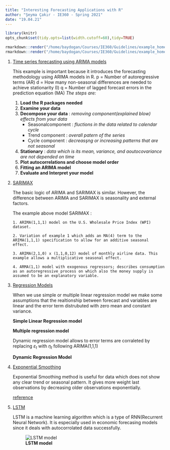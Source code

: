 ```yaml
---
title: "Interesting Forecasting Applications with R"
author: "Şeyma Çakır - IE360 - Spring 2021"
date: "19.04.21"
---
```

```r
library(knitr)
opts_chunk$set(tidy.opts=list(width.cutoff=60),tidy=TRUE)
```

```r
rmarkdown::render("/home/baydogan/Courses/IE360/Guidelines/example_homework_0.Rmd",output_format="pdf_document")
rmarkdown::render("/home/baydogan/Courses/IE360/Guidelines/example_homework_0.Rmd",output_format="html_document")
```

1. [Time series forecasting using ARIMA models](https://blogs.oracle.com/datascience/introduction-to-forecasting-with-arima-in-r)

    This example is important because it introduces the forecasting methodology using ARIMA models in R.
      p = Number of autoregressive terms (AR)
      d = How many non-seasonal differences are needed to achieve stationarity (I)
      q = Number of lagged forecast errors in the prediction equation (MA)
      *The steps are:*
      1. **Load the R packages needed**
      2. **Examine your data**
      3. **Decompose your data** : *removing component(explained blow) effects from your data*
         + Seasonalcomponent : *fluctions in the data related to calendar cycle*
         + Trend component   : *overall patern of the series*
         + Cycle component   : *decreasşng or increasing patterns that are not seasonal*
      4. **Stationary** : *data which is its mean, variance, and aoutocovariance are not depended on time*
      5. **Plot autocorrelations and choose model order** 
      6. **Fitting an ARIMA model**
      7. **Evaluate and Interpret your model**
2.  [SARIMAX](https://www.statsmodels.org/dev/examples/notebooks/generated/statespace_sarimax_stata.html)   
      
      The basic logic of ARIMA and SARIMAX is similar. However, the difference between ARIMA and SARIMAX is seasonality and external factors. 
      
      The example above model SARIMAX :
      
        1. ARIMA(1,1,1) model on the U.S. Wholesale Price Index (WPI) dataset.

        2. Variation of example 1 which adds an MA(4) term to the ARIMA(1,1,1) specification to allow for an additive seasonal effect.

        3. ARIMA(2,1,0) x (1,1,0,12) model of monthly airline data. This example allows a multiplicative seasonal effect.

        4. ARMA(1,1) model with exogenous regressors; describes consumption as an autoregressive process on which also the money supply is assumed to be an explanatory variable.

3.  [Regression Models](https://otexts.com/fpp2/regression-intro.html)
      
      When we use simple or multiple linear regression model we make some assumptions that the realtionship between forecast and variables are linear and the error term distrubuted with zero mean and constant variance.
    
    
      **Simple Linear Regression model**
      
      \begin{equation}
      y_t = \beta_0 + \beta_1 x_t + \varepsilon_t.
      \end{equation}
      
      **Multiple regression model**
      \begin{equation}
       y_t = \beta_{0} + \beta_{1} x_{1,t} + \beta_{2} x_{2,t} + \cdots + \beta_{k} x_{k,t} + \varepsilon_t
      \end{equation}
      
     Dynamic regression model allows to error terms are corraleted by replacing  $\varepsilon_t$ with $\eta_t$ following ARIMA(1,1,1)
     
      **Dynamic Regression Model**
      \begin{align*}
       y_t &= \beta_0 + \beta_1 x_{1,t} + \dots + \beta_k x_{k,t} + \eta_t,\\
       & (1-\phi_1B)(1-B)\eta_t = (1+\theta_1B)\varepsilon_t,
      \end{align*}
      
4. [Exponential Smoothing](https://cran.r-project.org/web/packages/smooth/vignettes/es.html)

      Exponential Smoothing method is useful for data which does not show any clear trend or seasonal pattern. It gives more weight last observations by decreasing older observations exponentially.
     
      \begin{align*}
      \text{Forecast equation}  && \hat{y}_{t+h|t} & = \ell_{t}\\
      \text{Smoothing equation} && \ell_{t}        & = \alpha y_{t} + (1 - \alpha)\ell_{t-1},
      \end{align*}
      
      [reference](https://otexts.com/fpp2/ses.html)
      
5. [LSTM](https://www.r-bloggers.com/2018/04/time-series-deep-learning-forecasting-sunspots-with-keras-stateful-lstm-in-r/)

    LSTM is a machine learning algorithm which is a type of RNN(Recurrent Neural Network). It is especially used in economic forecasing models since it deals with autocorrolated data successfully.

     ![**LSTM model**](https://i0.wp.com/www.business-science.io/assets/2018-04-18-keras-lstm-sunspots/LSTM3-chain.png?zoom=1.25&w=578)
            







